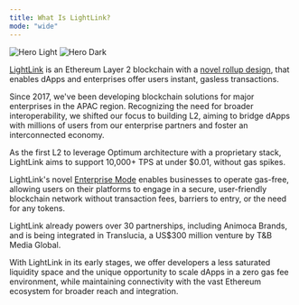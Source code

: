 ```yaml
---
title: What Is LightLink?
mode: "wide"
---
```


<img
  className="block dark:hidden"
  src="/images/hero-light.avif"
  alt="Hero Light"
/>
<img
  className="hidden dark:block"
  src="/images/hero-dark.avif"
  alt="Hero Dark"
/>

[LightLink](https://lightlink.io) is an Ethereum Layer 2 blockchain with a [novel rollup design](technical-deep-dive), that enables dApps and enterprises offer users instant, gasless transactions.

Since 2017, we've been developing blockchain solutions for major enterprises in the APAC region. Recognizing the need for broader interoperability, we shifted our focus to building L2, aiming to bridge dApps with millions of users from our enterprise partners and foster an interconnected economy.

As the first L2 to leverage Optimum architecture with a proprietary stack, LightLink aims to support 10,000+ TPS at under $0.01, without gas spikes.

LightLink's novel [Enterprise Mode](https://c/io) enables businesses to operate gas-free, allowing users on their platforms to engage in a secure, user-friendly blockchain network without transaction fees, barriers to entry, or the need for any tokens.

LightLink already powers over 30 partnerships, including Animoca Brands, and is being integrated in Translucia, a US$300 million venture by T&B Media Global.

With LightLink in its early stages, we offer developers a less saturated liquidity space and the unique opportunity to scale dApps in a zero gas fee environment, while maintaining connectivity with the vast Ethereum ecosystem for broader reach and integration.
